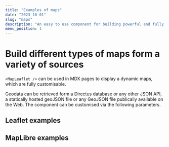 ```yaml
---
title: "Examples of maps"
date: "2023-10-01"
slug: "maps"
description: "An easy to use component for building powerful and fully customizable maps"
menu_position: 1
---
```


# Build different types of maps form a variety of sources

`<MapLeaflet />` can be used in MDX pages to display a dynamic maps, which are fully customisable.

Geodata can be retrieved form a Directus database or any other JSON API, a statically hosted geoJSON file or any GeoJSON file publically available on the Web. The component can be customised via the following parameters.







## Leaflet examples
<AddingRasterBasemaps />
<AddingRasterBasemapsShorthand />

<LeafletAndLocalGeoJSON />
<LeafletAndLocalGeoJSONWithStyling />
<LeafletAndRemoteGeoJSON />

<LeafletAndDirectus />
<LeafletAndDirectusWithFilter />

## MapLibre examples
<MaplibreFromJsonStyle />
<MaplibreLocalGeoJSON />
<MaplibreAndDirectusWithFilter />

